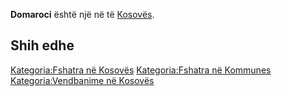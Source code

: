 {{Fshat në 
 | Emri                = Domaroci
 | EmriAlt                = 
 | NAME_SHORT_FORM=      
 | NAME_GENERIC=      
 | NAME_SORT_NAME_RO=      DOMAROCI
 | FULL_NAME_RO = Domaroci
 | FULL_NAME_ND_RO=Domaroci
 | SORT_NAME_RG=DOMAROCI
 | FULL_NAME_RG=Domaroci
 | FULL_NAME_ND_RG=Domaroci
 | SRP_NAME_SHORT_FORM=      
 | SRP_NAME_GENERIC=      
 | SRP_NAME_SORT_NAME_RO=      
 | SRP_FULL_NAME_RO = 
 | SRP_FULL_NAME_ND_RO=
 | SRP_SORT_NAME_RG=
 | SRP_FULL_NAME_RG=
 | SRP_FULL_NAME_ND_RG=
 | Emri (Rasa dhanore) = 
 | Figura              = 
 | Shteti              = Kosovo
 | Komuna              = 
 | Kodi postar         = 
 | Sipërfaqja          = 

 | Popullsia           = 

 | Regj. i popullsisë  = 
 | Dend. e popullsisë  = 
 | Faqja zyrtare       = 
 <!--- Koordinatat ----> 
 | Gjerësia            = 42.519722
 | Gjatësia            = 21.645278
 | Lartësia            = 
}}
'''Domaroci''' është një [[]] në [[]] të [[Kosovës]].

<!-- == Gjeografia == -->
<!-- == Historia == -->
<!-- == Demografia == -->
== Shih edhe ==
{{Komuna }}
{{Kosovo-Administrata-Cung}}

[[Kategoria:Fshatra në Kosovës]]
[[Kategoria:Fshatra në Kommunes ]]
[[Kategoria:Vendbanime në Kosovës]]